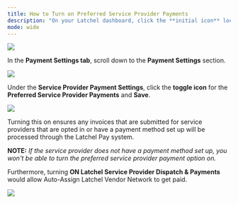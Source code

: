 ---
title: How to Turn on Preferred Service Provider Payments
description: "On your Latchel dashboard, click the **initial icon** located at the right corner of the page, and then select **Account Settings** from the dropdown."
mode: wide
---

<Frame>
  <img src="/images/rtaImage-350.jpg"/>
</Frame>


In the **Payment Settings tab**, scroll down to the **Payment Settings** section.


<Frame>
  <img src="/images/rtaImage-351.jpg"/>
</Frame>

Under the **Service Provider Payment Settings**, click the **toggle icon** for the **Preferred Service Provider Payments** and **Save**.

<Frame>
  <img src="/images/rtaImage-351.jpg"/>
</Frame>

Turning this on ensures any invoices that are submitted for service providers that are opted in or have a payment method set up will be processed through the Latchel Pay system.

**NOTE:** _If the service provider does not have a payment method set up, you won't be able to turn the preferred service provider payment option on._


Furthermore, turning **ON Latchel Service Provider Dispatch & Payments** would allow Auto-Assign Latchel Vendor Network to get paid.


<Frame>
  <img src="/images/rtaImage-352.jpg"/>
</Frame>
